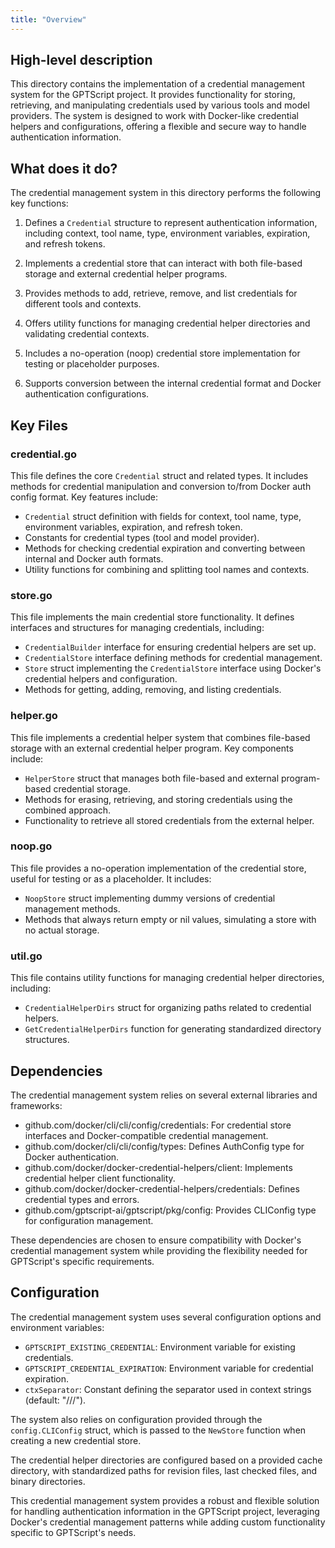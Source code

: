 ```yaml
---
title: "Overview"
---
```


## High-level description
This directory contains the implementation of a credential management system for the GPTScript project. It provides functionality for storing, retrieving, and manipulating credentials used by various tools and model providers. The system is designed to work with Docker-like credential helpers and configurations, offering a flexible and secure way to handle authentication information.

## What does it do?
The credential management system in this directory performs the following key functions:

1. Defines a `Credential` structure to represent authentication information, including context, tool name, type, environment variables, expiration, and refresh tokens.

2. Implements a credential store that can interact with both file-based storage and external credential helper programs.

3. Provides methods to add, retrieve, remove, and list credentials for different tools and contexts.

4. Offers utility functions for managing credential helper directories and validating credential contexts.

5. Includes a no-operation (noop) credential store implementation for testing or placeholder purposes.

6. Supports conversion between the internal credential format and Docker authentication configurations.

## Key Files

### credential.go
This file defines the core `Credential` struct and related types. It includes methods for credential manipulation and conversion to/from Docker auth config format. Key features include:

- `Credential` struct definition with fields for context, tool name, type, environment variables, expiration, and refresh token.
- Constants for credential types (tool and model provider).
- Methods for checking credential expiration and converting between internal and Docker auth formats.
- Utility functions for combining and splitting tool names and contexts.

### store.go
This file implements the main credential store functionality. It defines interfaces and structures for managing credentials, including:

- `CredentialBuilder` interface for ensuring credential helpers are set up.
- `CredentialStore` interface defining methods for credential management.
- `Store` struct implementing the `CredentialStore` interface using Docker's credential helpers and configuration.
- Methods for getting, adding, removing, and listing credentials.

### helper.go
This file implements a credential helper system that combines file-based storage with an external credential helper program. Key components include:

- `HelperStore` struct that manages both file-based and external program-based credential storage.
- Methods for erasing, retrieving, and storing credentials using the combined approach.
- Functionality to retrieve all stored credentials from the external helper.

### noop.go
This file provides a no-operation implementation of the credential store, useful for testing or as a placeholder. It includes:

- `NoopStore` struct implementing dummy versions of credential management methods.
- Methods that always return empty or nil values, simulating a store with no actual storage.

### util.go
This file contains utility functions for managing credential helper directories, including:

- `CredentialHelperDirs` struct for organizing paths related to credential helpers.
- `GetCredentialHelperDirs` function for generating standardized directory structures.

## Dependencies
The credential management system relies on several external libraries and frameworks:

- github.com/docker/cli/cli/config/credentials: For credential store interfaces and Docker-compatible credential management.
- github.com/docker/cli/cli/config/types: Defines AuthConfig type for Docker authentication.
- github.com/docker/docker-credential-helpers/client: Implements credential helper client functionality.
- github.com/docker/docker-credential-helpers/credentials: Defines credential types and errors.
- github.com/gptscript-ai/gptscript/pkg/config: Provides CLIConfig type for configuration management.

These dependencies are chosen to ensure compatibility with Docker's credential management system while providing the flexibility needed for GPTScript's specific requirements.

## Configuration
The credential management system uses several configuration options and environment variables:

- `GPTSCRIPT_EXISTING_CREDENTIAL`: Environment variable for existing credentials.
- `GPTSCRIPT_CREDENTIAL_EXPIRATION`: Environment variable for credential expiration.
- `ctxSeparator`: Constant defining the separator used in context strings (default: "///").

The system also relies on configuration provided through the `config.CLIConfig` struct, which is passed to the `NewStore` function when creating a new credential store.

The credential helper directories are configured based on a provided cache directory, with standardized paths for revision files, last checked files, and binary directories.

This credential management system provides a robust and flexible solution for handling authentication information in the GPTScript project, leveraging Docker's credential management patterns while adding custom functionality specific to GPTScript's needs.